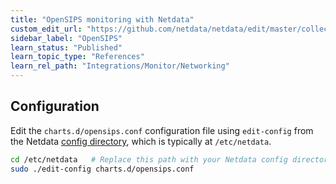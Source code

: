 ```yaml
---
title: "OpenSIPS monitoring with Netdata"
custom_edit_url: "https://github.com/netdata/netdata/edit/master/collectors/charts.d.plugin/opensips/README.md"
sidebar_label: "OpenSIPS"
learn_status: "Published"
learn_topic_type: "References"
learn_rel_path: "Integrations/Monitor/Networking"
---
```



## Configuration

Edit the `charts.d/opensips.conf` configuration file using `edit-config` from the Netdata [config
directory](https://github.com/netdata/netdata/blob/master/docs/configure/nodes.md), which is typically at `/etc/netdata`.

```bash
cd /etc/netdata   # Replace this path with your Netdata config directory, if different
sudo ./edit-config charts.d/opensips.conf
```


